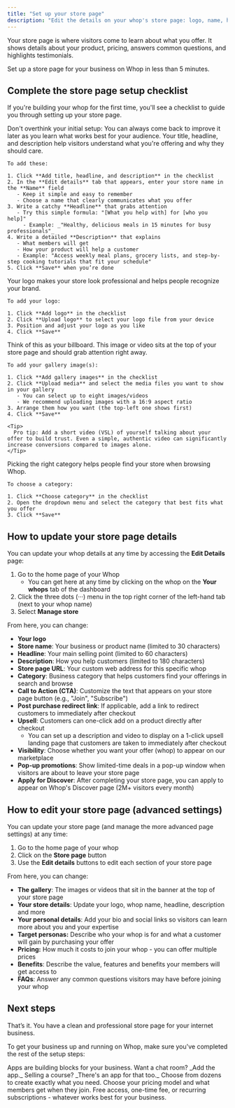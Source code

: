 ```yaml
---
title: "Set up your store page"
description: "Edit the details on your whop's store page: logo, name, headline, description, URL, and much more"
---
```


Your store page is where visitors come to learn about what you offer. It shows details about your product, pricing, answers common questions, and highlights testimonials.

Set up a store page for your business on Whop in less than 5 minutes.

## Complete the store page setup checklist

If you're building your whop for the first time, you'll see a checklist to guide you through setting up your store page.

<Tip>
  Don't overthink your initial setup: You can always come back to improve it later as you learn what works best for your audience.
</Tip>

<Steps>
  <Step title="Add title, headline and description" titleSize="h3">
    Your title, headline, and description help visitors understand what you're offering and why they should care.

    To add these:

    1. Click **Add title, headline, and description** in the checklist
    2. In the **Edit details** tab that appears, enter your store name in the **Name** field
       - Keep it simple and easy to remember
       - Choose a name that clearly communicates what you offer
    3. Write a catchy **Headline** that grabs attention
       - Try this simple formula: "[What you help with] for [who you help]"
         - Example: _"Healthy, delicious meals in 15 minutes for busy professionals"_
    4. Write a detailed **Description** that explains
       - What members will get
       - How your product will help a customer
       - Example: "Access weekly meal plans, grocery lists, and step-by-step cooking tutorials that fit your schedule"
    5. Click **Save** when you’re done
  </Step>
  <Step title="Add your logo" titleSize="h3">
    Your logo makes your store look professional and helps people recognize your brand.

    To add your logo:

    1. Click **Add logo** in the checklist
    2. Click **Upload logo** to select your logo file from your device
    3. Position and adjust your logo as you like
    4. Click **Save**
  </Step>
  <Step title="Add gallery images" titleSize="h3">
    Think of this as your billboard. This image or video sits at the top of your store page and should grab attention right away.

    To add your gallery image(s):

    1. Click **Add gallery images** in the checklist
    2. Click **Upload media** and select the media files you want to show in your gallery
       - You can select up to eight images/videos
       - We recommend uploading images with a 16:9 aspect ratio
    3. Arrange them how you want (the top-left one shows first)
    4. Click **Save**

    <Tip>
      Pro tip: Add a short video (VSL) of yourself talking about your offer to build trust. Even a simple, authentic video can significantly increase conversions compared to images alone.
    </Tip>
  </Step>
  <Step title="Choose category" titleSize="h3">
    Picking the right category helps people find your store when browsing Whop.

    To choose a category:

    1. Click **Choose category** in the checklist
    2. Open the dropdown menu and select the category that best fits what you offer
    3. Click **Save**
  </Step>
</Steps>

## How to update your store page details

You can update your whop details at any time by accessing the **Edit Details** page:

1. Go to the home page of your Whop
   - You can get here at any time by clicking on the whop on the **Your whops** tab of the dashboard
2. Click the three dots (···) menu in the top right corner of the left-hand tab (next to your whop name)
3. Select **Manage store**

From here, you can change:

- **Your logo**
- **Store name**: Your business or product name (limited to 30 characters)
- **Headline**: Your main selling point (limited to 60 characters)
- **Description**: How you help customers (limited to 180 characters)
- **Store page URL**: Your custom web address for this specific whop
- **Category**: Business category that helps customers find your offerings in search and browse
- **Call to Action (CTA)**: Customize the text that appears on your store page button (e.g., "Join", "Subscribe")
- **Post purchase redirect link**: If applicable, add a link to redirect customers to immediately after checkout
- **Upsell**: Customers can one-click add on a product directly after checkout
  - You can set up a description and video to display on a 1-click upsell landing page that customers are taken to immediately after checkout
- **Visibility**: Choose whether you want your offer (whop) to appear on our marketplace
- **Pop-up promotions**: Show limited-time deals in a pop-up window when visitors are about to leave your store page
- **Apply for Discover**: After completing your store page, you can apply to appear on Whop's Discover page (2M\+ visitors every month)

## How to edit your store page (advanced settings)

You can update your store page (and manage the more advanced page settings) at any time:

1. Go to the home page of your whop
2. Click on the **Store page** button
3. Use the **Edit details** buttons to edit each section of your store page

From here, you can change:

- **The gallery**: The images or videos that sit in the banner at the top of your store page
- **Your store details**: Update your logo, whop name, headline, description and more
- **Your personal details**: Add your bio and social links so visitors can learn more about you and your expertise
- **Target personas:** Describe who your whop is for and what a customer will gain by purchasing your offer
- **Pricing:** How much it costs to join your whop - you can offer multiple prices
- **Benefits**: Describe the value, features and benefits your members will get access to
- **FAQs**: Answer any common questions visitors may have before joining your whop

## Next steps

That’s it. You have a clean and professional store page for your internet business.

To get your business up and running on Whop, make sure you've completed the rest of the setup steps:

<CardGroup cols={2}>
  <Card title="Add apps to your Whop" icon="block-brick">
    Apps are building blocks for your business. Want a chat room? _Add the app._ Selling a course? _There's an app for that too._ Choose from dozens to create exactly what you need.
  </Card>
  <Card title="Set up products and pricing" icon="dollar-sign">
    Choose your pricing model and what members get when they join. Free access, one-time fee, or recurring subscriptions - whatever works best for your business.
  </Card>
</CardGroup>